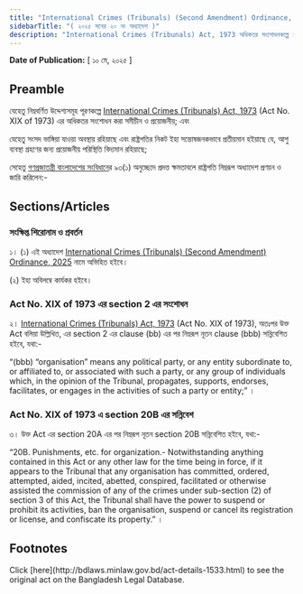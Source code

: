 ```yaml
---
title: "International Crimes (Tribunals) (Second Amendment) Ordinance, 2025"
sidebarTitle: "( ২০২৫ সনের ২০ নং অধ্যাদেশ )"
description: "International Crimes (Tribunals) Act, 1973 অধিকতর সংশোধনকল্পে প্রণীত অধ্যাদেশ"
---
```


**Date of Publication:** [ ১০ মে, ২০২৫ ]

## Preamble

যেহেতু নিম্নবর্ণিত উদ্দেশ্যসমূহ পূরণকল্পে [International Crimes (Tribunals) Act, 1973](/laws/act-435 "International Crimes (Tribunals) Act, 1973") (Act No. XIX of 1973) এর অধিকতর সংশোধন করা সমীচীন ও প্রয়োজনীয়; এবং

যেহেতু সংসদ ভাঙ্গিয়া যাওয়া অবস্থায় রহিয়াছে এবং রাষ্ট্রপতির নিকট ইহা সন্তোষজনকভাবে প্রতীয়মান হইয়াছে যে, আশু ব্যবস্থা গ্রহণের জন্য প্রয়োজনীয় পরিস্থিতি বিদ্যমান রহিয়াছে;

সেহেতু [গণপ্রজাতন্ত্রী বাংলাদেশের সংবিধান](/act-957.html "গণপ্রজাতন্ত্রী বাংলাদেশের সংবিধান")ের ৯৩(১) অনুচ্ছেদে প্রদত্ত ক্ষমতাবলে রাষ্ট্রপতি নিম্নরূপ অধ্যাদেশ প্রণয়ন ও জারি করিলেন:-

## Sections/Articles

### সংক্ষিপ্ত শিরোনাম ও প্রবর্তন

১। (১) এই অধ্যাদেশ [International Crimes (Tribunals) (Second Amendment) Ordinance, 2025](/laws/act-1533 "International Crimes (Tribunals) (Second Amendment) Ordinance, 2025") নামে অভিহিত হইবে।

(২) ইহা অবিলম্বে কার্যকর হইবে।

### Act No. XIX of 1973 এর section 2 এর সংশোধন

২। [International Crimes (Tribunals) Act, 1973](/laws/act-435 "International Crimes (Tribunals) Act, 1973") (Act No. XIX of 1973), অতঃপর উক্ত Act বলিয়া উল্লিখিত, এর section 2 এর clause (bb) এর পর নিম্নরূপ নূতন clause (bbb) সন্নিবেশিত হইবে, যথা:-

“(bbb) “organisation” means any political party, or any entity subordinate to, or affiliated to, or associated with such a party, or any group of individuals which, in the opinion of the Tribunal, propagates, supports, endorses, facilitates, or engages in the activities of such a party or entity;” ।

### Act No. XIX of 1973 এ section 20B এর সন্নিবেশ

৩। উক্ত Act এর section 20A এর পর নিম্নরূপ নূতন section 20B সন্নিবেশিত হইবে, যথা:-

“20B. Punishments, etc. for organization.- Notwithstanding anything contained in this Act or any other law for the time being in force, if it appears to the Tribunal that any organisation has committed, ordered, attempted, aided, incited, abetted, conspired, facilitated or otherwise assisted the commission of any of the crimes under sub-section (2) of section 3 of this Act, the Tribunal shall have the power to suspend or prohibit its activities, ban the organisation, suspend or cancel its registration or license, and confiscate its property.” ।

## Footnotes

<Note>
  Click [here](http://bdlaws.minlaw.gov.bd/act-details-1533.html) to see the original act on the Bangladesh Legal Database.
</Note>
